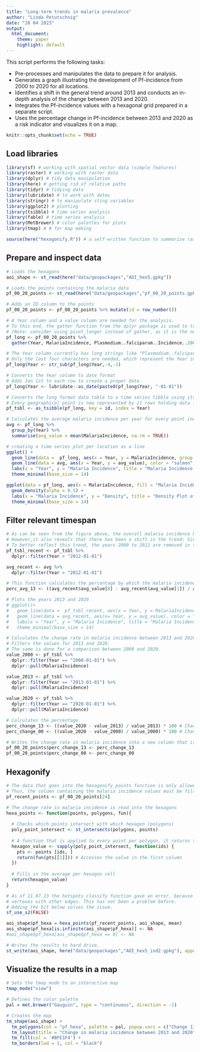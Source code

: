 ```yaml
---
title: "Long-term trends in malaria prevalence"
author: "Linda Petutschnig"
date: "28 04 2023"
output: 
  html_document:
    theme: paper
    highlight: default
---
```


This script performs the following tasks:

- Pre-processes and manipulates the data to prepare it for analysis.
- Generates a graph illustrating the development of Pf-incidence from 2000 to 2020 for all locations.
- Identifies a shift in the general trend around 2013 and conducts an in-depth analysis of the change between 2013 and 2020.
- Integrates the Pf-incidence values with a hexagonal grid prepared in a separate script.
- Uses the percentage change in Pf-incidence between 2013 and 2020 as a risk indicator and visualizes it on a map.

```r
knitr::opts_chunk$set(echo = TRUE)
```

## Load libraries

```r

library(sf) # working with spatial vector data (simple features)
library(raster) # working with raster data
library(dplyr) # tidy data manipulation
library(here) # getting rid of relative paths
library(tidyr) # tidying data
library(lubridate) # to work with dates
library(stringr) # to manipulate sting variables
library(ggplot2) # plotting
library(tsibble) # time series analysis
library(fable) # time series analysis
library(MetBrewer) # color palettes for plots
library(tmap) # # for map making

source(here("hexagonify.R")) # a self-written function to summarize raster cells or points into hexagonal polygons

```

## Prepare and inspect data

```r

# Loads the hexagons
aoi_shape <- st_read(here("data/geopackages","AOI_hex5.gpkg"))

# Loads the points containing the malaria data
pf_00_20_points <- st_read(here("data/geopackages","pf_00_20_points.gpkg"))

# Adds an ID column to the points
pf_00_20_points <- pf_00_20_points %>% mutate(id = row_number())

# A Year column and a value column are needed for the analysis.
# To this end, the gather function from the dplyr package is used to transform the data from wide to long format.
# (Note: consider using pivot_longer instead of gather, as it is the new function with the same functionality.)
pf_long <- pf_00_20_points %>% 
  gather(Year, MalariaIncidence, Plasmodium..falciparum..Incidence..2000:X202206_Global_Pf_Incidence_Rate_2020) 

# The Year column currently has long strings like "Plasmodium..falciparum..Incidence..2000".
# Only the last four characters are needed, which represent the Year information. 
pf_long$Year <- str_sub(pf_long$Year,-4,-1)      

# Converts the Year column to date format
# Adds Jan 1st to each row to create a proper date.
pf_long$Year <- lubridate::as_date(paste0(pf_long$Year, "-01-01"))

# Converts the long format data table to a time series tibble using its "id" information added previosuly
# Every geographical point is now represented by 21 rows holding data for the years 2000 to 2020, sharing the same id.
pf_tsbl <- as_tsibble(pf_long, key = id, index = Year)

# Calculates the average malaria incidence per year for every point individually
avg <- pf_long %>%
  group_by(Year) %>% 
  summarise(avg_value = mean(MalariaIncidence, na.rm = TRUE))

# creating a time series plot per location as a line
ggplot() + 
  geom_line(data =  pf_long, aes(x = Year, y = MalariaIncidence, group =id), color = "darkseagreen", alpha = 0.1) +
  geom_line(data = avg, aes(x = Year, y = avg_value), color = "salmon", linewidth = 2) +
  labs(x = "Year", y = "Malaria Incidence", title = "Malaria Incidence Over Time") +
  theme_minimal(base_size = 14) 

ggplot(data = pf_long, aes(x = MalariaIncidence, fill = "Malaria Incidence")) +
  geom_density(alpha = 0.5) +
  labs(x = "Malaria Incidence", y = "Density", title = "Density Plot of Malaria Incidence") +
  theme_minimal(base_size = 14)

```

## Filter relevant timespan

```r

# As can be seen from the figure above, the overall malaria incidence has decreased drastically between 2000 and 2020. 
# However,it also reveals that there has been a shift in the trend: Since around 2013, numbers are not decreasing anymore. 
# To better reflect this trend, the years 2000 to 2012 are removed in the next step. 
pf_tsbl_recent <- pf_tsbl %>% 
  dplyr::filter(Year > "2012-01-01")

avg_recent <- avg %>% 
  dplyr::filter(Year > "2012-01-01") 

# This function calculates the percantage by which the malaria incidence value has changed from 2013 to 2020.
perc_avg_13 <- ((avg_recent$avg_value[8] - avg_recent$avg_value[1]) / avg_recent$avg_value[1]) * 100

# Plots the years 2013 and 2020
# ggplot()+ 
#   geom_line(data =  pf_tsbl_recent, aes(x = Year, y = MalariaIncidence, group =id), color = "darkseagreen", alpha = 0.1) +
#   geom_line(data = avg_recent, aes(x= Year, y = avg_value), color = "salmon", linewidth = 2) +
#   labs(x = "Year", y = "Malaria Incidence", title = "Malaria Incidence change since 2013") +
#   theme_minimal(base_size = 14) 

# Calculates the change rate in malaria incidence between 2013 and 2020 in every individual location.
# Filters the values for 2013 and 2020.
# The same is done for a comparison between 2000 and 2020. 
value_2000 <- pf_tsbl %>% 
  dplyr::filter(Year == "2000-01-01") %>% 
  dplyr::pull(MalariaIncidence)

value_2013 <- pf_tsbl %>% 
  dplyr::filter(Year == "2013-01-01") %>% 
  dplyr::pull(MalariaIncidence)

value_2020 <- pf_tsbl %>% 
  dplyr::filter(Year == "2020-01-01") %>% 
  dplyr::pull(MalariaIncidence)

# Calculates the percentage.
perc_change_13 <- ((value_2020 - value_2013) / value_2013) * 100 # Change between 2013 and 2020
perc_change_00 <- ((value_2020 - value_2000) / value_2000) * 100 # Change between 2000 and 2020

# Writes the change rate in malaria incidence into a new column that is added to pf_00_20_points
pf_00_20_points$perc_change_13 <- perc_change_13
pf_00_20_points$perc_change_00 <- perc_change_00

```

## Hexagonify

```r

# The data that goes into the hexagonify_points function is only allowed to have one column with values (in addition to the geometry column).
# Thus, the column containing the malaria incidence values must be filtered first.
pf_recent_points <- pf_00_20_points[24]

# The change rate in malaria incidence is read into the hexagons
hexa_points <- function(points, polygons, fun){
  
  # Checks which points intersect with which hexagon (polygons)
  poly_point_intersect <- st_intersects(polygons, points)
  
  # A function that is applied to every point per polygon, it returns the mean of all point values in the polygons 
  hexagon_value <- sapply(poly_point_intersect, function(ids) {
    pts <- points [ids, ]
    return(fun(pts[[1]])) # Accesses the value in the first column
  })
  
  # Fills in the average per hexagon cell 
  return(hexagon_value)
}

# As of 11.07.23 the hotspots_classify function gave an error, because in the just loaded dataset, some edges have duplicate
# vertexes with other edges. This has not been a problem before. 
# Adding the bit below solves the issue. 
sf_use_s2(FALSE)

aoi_shape$pf_hexa = hexa_points(pf_recent_points, aoi_shape, mean)
aoi_shape$pf_hexa[is.infinite(aoi_shape$pf_hexa)] <- NA     
#aoi_shape$pf_hexa[aoi_shape$pf_hexa == 0] <- NA

# Writes the results to hard drive.
st_write(aoi_shape, here("data/geopackages","AOI_hex5_ind2.gpkg"), append = FALSE)

```

## Visualize the results in a map
```r

# Sets the tmap mode to an interactive map
tmap_mode("view")

# Defines the color palette
pal = met.brewer("Gauguin", type = "continuous", direction = -1)

# Creates the map 
tm_shape(aoi_shape) +
  tm_polygons(col = "pf_hexa", palette = pal, popup.vars = c("Change 13-20: "="pf_hexa", id = "h3_index")) +
  tm_layout(title = "Change in malaria incidence between 2013 and 2020") + 
  tm_fill(col = '#BFE1F4') + 
  tm_borders(lwd = 1, col = "black")  

```


